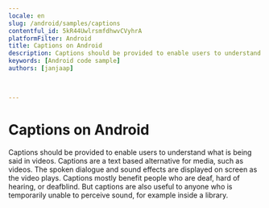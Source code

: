 ```yaml
---
locale: en
slug: /android/samples/captions
contentful_id: 5kR44UwlrsmfdhwvCVyhrA
platformFilter: Android
title: Captions on Android
description: Captions should be provided to enable users to understand what is being said in videos.
keywords: [Android code sample]
authors: [janjaap]


	
---
```


# Captions on Android

Captions should be provided to enable users to understand what is being said in videos. Captions are a text based alternative for media, such as videos. The spoken dialogue and sound effects are displayed on screen as the video plays. Captions mostly benefit people who are deaf, hard of hearing, or deafblind. But captions are also useful to anyone who is temporarily unable to perceive sound, for example inside a library.

<CodeSample id="media-captions" locale="en" platform="android"/>